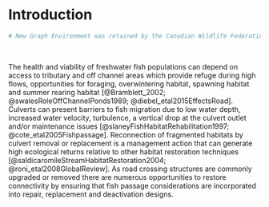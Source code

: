

# Introduction {#intro}
```r
# New Graph Environment was retained by the Canadian Wildlife Federation and Nupgu Limited Partnership in the fall of 2020 to plan and conduct fish passage and habitat confirmation assessments at road-stream crossings as part of connectivity restoration planning targeting westslope cutthrout trout. Although some planning was conducted for both the Elk River watershed upstream of the Elko Dam near Elko, BC and the Flathead River, on the ground surveys in 2020 focused on the Elk River and tributaries located upstream of the Elko Dam. 
```


<br>

The health and viability of freshwater fish populations can depend on access to tributary and off channel areas which provide refuge during high flows, opportunities for foraging, overwintering habitat, spawning habitat and summer rearing habitat [@Bramblett_2002; @swalesRoleOffChannelPonds1989; @diebel_etal2015EffectsRoad].  Culverts can present barriers to fish migration due to low water depth, increased water velocity, turbulence, a vertical drop at the culvert outlet and/or maintenance issues [@slaneyFishHabitatRehabilitation1997; @cote_etal2005Fishpassage]. Reconnection of fragmented habitats by culvert removal or replacement is a management action that can generate high ecological returns relative to other habitat restoration techniques [@saldicaromileStreamHabitatRestoration2004; @roni_etal2008GlobalReview]. As road crossing structures are commonly upgraded or removed there are numerous opportunities to restore connectivity by ensuring that fish passage considerations are incorporated into repair, replacement and deactivation designs.
